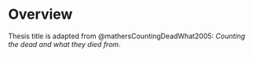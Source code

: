 # Overview {#sec-Chapter1}

Thesis title is adapted from @mathersCountingDeadWhat2005: _Counting the dead and what they died from_.

